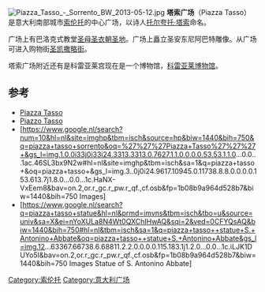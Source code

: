 [[File:Piazza_Tasso_-_Sorrento_BW_2013-05-12.jpg|thumb]]
'''塔索广场'''（Piazza Tasso）是意大利南部城市[[索伦托|索伦托]]的中心广场，以诗人[[托尔夸托·塔索|托尔夸托·塔索]]命名。

广场上有巴洛克式教堂[[圣母圣衣朝圣地_(索伦托)|圣母圣衣朝圣地]]。广场上矗立圣安东尼阿巴特雕像。从广场可进入购物街[[圣凯撒略街|圣凯撒略街]]。

塔索广场附近还有是科雷亚莱宫现在是一个博物馆，[[科雷亚莱博物馆|科雷亚莱博物馆]]。

==参考==
* [http://www.penisola.it/sorrento/piazza-tasso.php Piazza Tasso] {{Wayback|url=http://www.penisola.it/sorrento/piazza-tasso.php |date=20201024053655 }}
* [http://www.sorrentoholiday.info/english/sorrento_piazza-tasso.htm Piazzo Tasso] {{Wayback|url=http://www.sorrentoholiday.info/english/sorrento_piazza-tasso.htm |date=20160304041423 }}
* [https://www.google.nl/search?num=10&hl=nl&site=imghp&tbm=isch&source=hp&biw=1440&bih=750&q=piazza+tasso+sorrento&oq=%27%27%27Piazza+Tasso%27%27%27+&gs_l=img.1.0.0i33j0i33i24.3313.3313.0.7627.1.1.0.0.0.0.53.53.1.1.0...0.0...1ac.46SL3bx9N2w#hl=nl&site=imghp&tbm=isch&sa=1&q=piazza+tasso+&oq=piazza+tasso+&gs_l=img.3..0j0i24.9617.10945.0.11738.8.8.0.0.0.0.153.613.7j1.8.0...0.0...1c.HaNX-VxEem8&bav=on.2,or.r_gc.r_pw.r_qf.,cf.osb&fp=1b08b9a964d528b7&biw=1440&bih=750 Images] {{Wayback|url=https://www.google.nl/search?num=10&hl=nl&site=imghp&tbm=isch&source=hp&biw=1440&bih=750&q=piazza+tasso+sorrento&oq=%27%27%27Piazza+Tasso%27%27%27+&gs_l=img.1.0.0i33j0i33i24.3313.3313.0.7627.1.1.0.0.0.0.53.53.1.1.0...0.0...1ac.46SL3bx9N2w#hl=nl&site=imghp&tbm=isch&sa=1&q=piazza+tasso+&oq=piazza+tasso+&gs_l=img.3..0j0i24.9617.10945.0.11738.8.8.0.0.0.0.153.613.7j1.8.0...0.0...1c.HaNX-VxEem8&bav=on.2,or.r_gc.r_pw.r_qf.,cf.osb&fp=1b08b9a964d528b7&biw=1440&bih=750 |date=20170510184413 }}
* [https://www.google.nl/search?q=piazza+tasso+statue&hl=nl&prmd=imvns&tbm=isch&tbo=u&source=univ&sa=X&ei=nYoXULa8N4Wt0QXChIHwAQ&sqi=2&ved=0CFYQsAQ&biw=1440&bih=750#hl=nl&tbm=isch&sa=1&q=piazza+tasso++statue+S.+Antonino+Abbate&oq=piazza+tasso++statue+S.+Antonino+Abbate&gs_l=img.12...63367.66738.6.68811.2.2.0.0.0.0.115.183.1j1.2.0...0.0...1c.iLJK1DUYo5I&bav=on.2,or.r_gc.r_pw.r_qf.,cf.osb&fp=1b08b9a964d528b7&biw=1440&bih=750 Images Statue of S. Antonino Abbate] {{Wayback|url=https://www.google.nl/search?q=piazza+tasso+statue&hl=nl&prmd=imvns&tbm=isch&tbo=u&source=univ&sa=X&ei=nYoXULa8N4Wt0QXChIHwAQ&sqi=2&ved=0CFYQsAQ&biw=1440&bih=750#hl=nl&tbm=isch&sa=1&q=piazza+tasso++statue+S.+Antonino+Abbate&oq=piazza+tasso++statue+S.+Antonino+Abbate&gs_l=img.12...63367.66738.6.68811.2.2.0.0.0.0.115.183.1j1.2.0...0.0...1c.iLJK1DUYo5I&bav=on.2,or.r_gc.r_pw.r_qf.,cf.osb&fp=1b08b9a964d528b7&biw=1440&bih=750 |date=20170510184417 }}

{{coord|40|37|34.7|N|14|22|33.6|E|type:city_scale:1250_region:IT|display=title}}

[[Category:索伦托|Category:索伦托]]
[[Category:意大利广场|Category:意大利广场]]